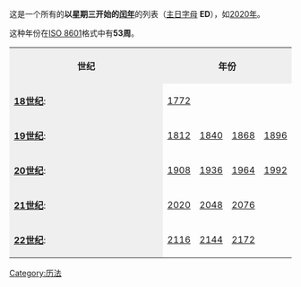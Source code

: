 {{Unreferenced|time=2020-12-31T14:51:58+00:00}}
这是一个所有的'''以星期三开始的[[闰年|闰年]]'''的列表（[[主日字母|主日字母]] '''ED'''），如[[2020年|2020年]]。

{{Year3|3|1|3}}

{{日历列表}}

这种年份在[[ISO_8601|ISO 8601]]格式中有'''53周'''。

<table>
<tr style="background-color:#efefef;">

<th>世纪</th>
<th align="center" colspan="10">年份</th>
<tr>

<td style="background-color:#efefef;">'''[[18世纪|18世纪]]''':</td>
<td width="9%">[[1772年|1772]]</td>
</tr>
<tr>

<td style="background-color:#efefef;">'''[[19世纪|19世纪]]''':</td>
<td width="9%">[[1812年|1812]]</td>
<td width="9%">[[1840年|1840]]</td>
<td width="9%">[[1868年|1868]]</td>
<td width="9%">[[1896年|1896]]</td>
</tr>
<tr>

<td style="background-color:#efefef;">'''[[20世纪|20世纪]]''':</td>
<td width="9%">[[1908年|1908]]</td>
<td width="9%">[[1936年|1936]]</td>
<td width="9%">[[1964年|1964]]</td>
<td width="9%">[[1992年|1992]]</td>
</tr> 
<tr>

<td style="background-color:#efefef;">'''[[21世纪|21世纪]]''':</td>
<td width="9%">[[2020年|2020]]</td>
<td width="9%">[[2048年|2048]]</td>
<td width="9%">[[2076年|2076]]</td>
</tr>
<tr>

<td style="background-color:#efefef;">'''[[22世纪|22世纪]]''':</td>
<td width="9%">[[2116年|2116]]</td>
<td width="9%">[[2144年|2144]]</td>
<td width="9%">[[2172年|2172]]</td>
</tr>
<table>

[[Category:历法|Category:历法]]